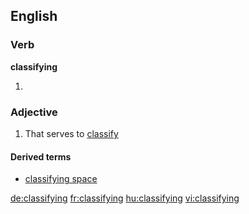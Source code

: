 ==English==

===Verb===
'''classifying'''

# {{present participle of|[[classify]]}}

===Adjective===
{{en-adj}}

# That serves to [[classify]]

====Derived terms====
*[[classifying space]]

[[de:classifying]]
[[fr:classifying]]
[[hu:classifying]]
[[vi:classifying]]